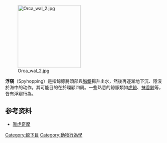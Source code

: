 {{refimprove|time=2010-04-04T19:27:50+00:00}}
[[File:Orca_wal_2.jpg|200px]]

'''浮窺'''（Spyhopping）是指鯨豚將頭部與[[胸鰭|胸鰭]]揚升出水，然後再逐漸地下沉、隱沒於海中的动作。其可能目的在於環顧四周。一些熟悉的鯨豚類如[[虎鯨|虎鯨]]、[[抹香鯨|抹香鯨]]等，皆有浮窺行為。
==参考资料==
*[http://tw.knowledge.yahoo.com/question/question?qid=1405111413012 雅虎奇摩]

[[Category:鲸下目|Category:鲸下目]]
[[Category:動物行為學|Category:動物行為學]]
